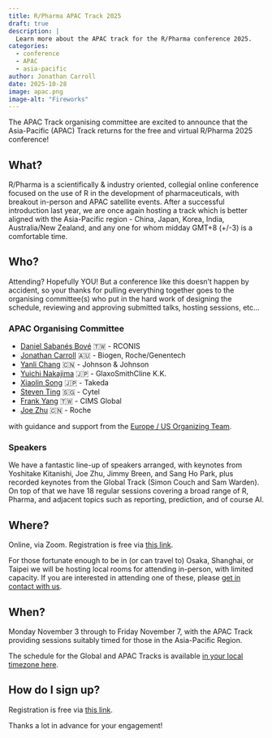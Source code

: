 ```yaml
---
title: R/Pharma APAC Track 2025
draft: true
description: |
  Learn more about the APAC track for the R/Pharma conference 2025.
categories:
  - conference
  - APAC
  - asia-pacific
author: Jonathan Carroll
date: 2025-10-28
image: apac.png
image-alt: "Fireworks"
---
```


The APAC Track organising committee are excited to announce that the
Asia-Pacific (APAC) Track returns for the free and virtual R/Pharma 2025
conference!

## What?

R/Pharma is a scientifically & industry oriented, collegial online conference
focused on the use of R in the development of pharmaceuticals, with breakout
in-person and APAC satellite events. After a successful introduction last year, 
we are once again hosting a track which is better aligned with the Asia-Pacific 
region - China, Japan, Korea, India, Australia/New Zealand, and any one for whom 
midday GMT+8 (+/-3) is a comfortable time.

## Who?

Attending? Hopefully YOU! But a conference like this doesn't happen by accident, 
so your thanks for pulling everything together goes to the organising committee(s) 
who put in the hard work of designing the schedule, reviewing and approving 
submitted talks, hosting sessions, etc...

### APAC Organising Committee

- [Daniel Sabanés Bové](https://www.linkedin.com/in/danielsabanesbove) 🇹🇼 - RCONIS
- [Jonathan Carroll](https://www.linkedin.com/in/carrolljonathan) 🇦🇺 - Biogen, Roche/Genentech
- [Yanli Chang](https://www.linkedin.com/in/yanli-chang-00b765145) 🇨🇳 - Johnson & Johnson
- [Yuichi Nakajima](https://www.linkedin.com/in/yuichi-nakajima-8984759a) 🇯🇵 - GlaxoSmithCline K.K.
- [Xiaolin Song](https://www.linkedin.com/in/xiaolin-sing-133853144) 🇯🇵 - Takeda
- [Steven Ting](https://www.linkedin.com/in/steven-ting12) 🇸🇬 - Cytel
- [Frank Yang](https://www.linkedin.com/in/frank-yang-192559236) 🇹🇼 - CIMS Global
- [Joe Zhu](https://www.linkedin.com/in/joe-zhu-464b5818) 🇨🇳 - Roche

with guidance and support from the 
[Europe / US Organizing Team](https://rinpharma.com/docs/people/#europe-us-organizing-team).

### Speakers

We have a fantastic line-up of speakers arranged, with keynotes from Yoshitake
Kitanishi, Joe Zhu, Jimmy Breen, and Sang Ho Park, plus recorded keynotes from
the Global Track (Simon Couch and Sam Warden). On top of that we have 18 regular 
sessions covering a broad range of R, Pharma, and adjacent topics such as 
reporting, prediction, and of course AI.

## Where?

Online, via Zoom. Registration is free via 
[this link](https://events.zoom.us/ev/Ai-geyS63AOzr-Tskeu2jwsPAZkX9yQixTAJuQzNT-h_rw24wX-p~AnyGxi92zGyWPS_7xPj-Oax9RjoaU3pZS0DjeX45ML084eyqq4qo6O7BMg).

For those fortunate enough to be in (or can travel to) Osaka, Shanghai, or
Taipei we will be hosting local rooms for attending in-person, with limited
capacity. If you are interested in attending one of these, please 
[get in contact with us](https://rinpharma.com/contact.html).

## When?

Monday November 3 through to Friday November 7, with the APAC Track providing 
sessions suitably timed for those in the Asia-Pacific Region.

The schedule for the Global and APAC Tracks is available 
[in your local timezone here](https://rinpharma.com/docs/RPH2025/).

## How do I sign up?

Registration is free via [this link](https://events.zoom.us/ev/Ai-geyS63AOzr-Tskeu2jwsPAZkX9yQixTAJuQzNT-h_rw24wX-p~AnyGxi92zGyWPS_7xPj-Oax9RjoaU3pZS0DjeX45ML084eyqq4qo6O7BMg).

Thanks a lot in advance for your engagement!


